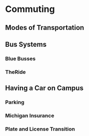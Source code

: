 # Commuting {#commuting}

## Modes of Transportation

## Bus Systems

### Blue Busses

### TheRide

## Having a Car on Campus

### Parking

### Michigan Insurance

### Plate and License Transition